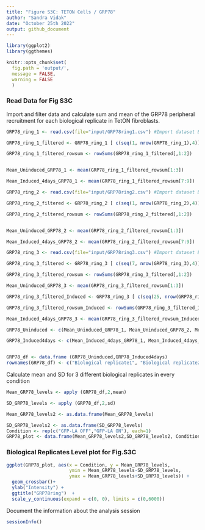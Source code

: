 ---
title: "Figure S3C: TETON Cells / GRP78"
author: "Sandra Vidak"
date: "October 25th 2022"
output: github_document
---

```{r load-packages}
library(ggplot2)
library(ggthemes)
```

```{r set-knitr-options, include=FALSE}
knitr::opts_chunk$set(
  fig.path = 'output/',
  message = FALSE,
  warning = FALSE
  )
```

### Read Data for Fig S3C

Import and filter data and calculate sum and mean of the GRP78 peripheral recruitment for each biological replicate in TetON fibroblasts.

```{r}
GRP78_ring_1 <- read.csv(file="input/GRP78ring1.csv") #Import dataset Biological replicate_1

GRP78_ring_1_filtered <- GRP78_ring_1 [ c(seq(1, nrow(GRP78_ring_1),4)), c("Intensity.Nucleus.3", "Intensity.Nucleus.4")]

GRP78_ring_1_filtered_rowsum <- rowSums(GRP78_ring_1_filtered[,1:2])


Mean_Uninduced_GRP78_1 <- mean(GRP78_ring_1_filtered_rowsum[1:3])

Mean_Induced_4days_GRP78_1 <- mean(GRP78_ring_1_filtered_rowsum[7:9])

```


```{r}
GRP78_ring_2 <- read.csv(file="input/GRP78ring2.csv") #Import dataset Biological replicate_2

GRP78_ring_2_filtered <- GRP78_ring_2 [ c(seq(1, nrow(GRP78_ring_2),4)), c("Intensity.Nucleus.3", "Intensity.Nucleus.4")]

GRP78_ring_2_filtered_rowsum <- rowSums(GRP78_ring_2_filtered[,1:2])


Mean_Uninduced_GRP78_2 <- mean(GRP78_ring_2_filtered_rowsum[1:3])

Mean_Induced_4days_GRP78_2 <- mean(GRP78_ring_2_filtered_rowsum[7:9])
```

```{r}
GRP78_ring_3 <- read.csv(file="input/GRP78ring3.csv") #Import dataset Biological replicate_3

GRP78_ring_3_filtered <- GRP78_ring_3 [ c(seq(7, nrow(GRP78_ring_3),4)), c("Intensity.Nucleus.3", "Intensity.Nucleus.4")]

GRP78_ring_3_filtered_rowsum <- rowSums(GRP78_ring_3_filtered[,1:2])

Mean_Uninduced_GRP78_3 <- mean(GRP78_ring_3_filtered_rowsum[1:3])

GRP78_ring_3_filtered_Induced <- GRP78_ring_3 [ c(seq(25, nrow(GRP78_ring_3),4)), c("Intensity.Nucleus.3", "Intensity.Nucleus.4")]

GRP78_ring_3_filtered_rowsum_Induced <- rowSums(GRP78_ring_3_filtered_Induced[,1:2])

Mean_Induced_4days_GRP78_3 <- mean(GRP78_ring_3_filtered_rowsum_Induced[1:3])
```

```{r}
GRP78_Uninduced <- c(Mean_Uninduced_GRP78_1, Mean_Uninduced_GRP78_2, Mean_Uninduced_GRP78_3)

GRP78_Induced4days <- c(Mean_Induced_4days_GRP78_1, Mean_Induced_4days_GRP78_2, Mean_Induced_4days_GRP78_3)


GRP78_df <- data.frame (GRP78_Uninduced,GRP78_Induced4days)
rownames(GRP78_df) <- c("Biological replicate1", "Biological replicate2", "Biological replicate3")

```

Calculate mean and SD for 3 different biological replicates in every condition

```{r}
Mean_GRP78_levels <- apply (GRP78_df,2,mean)

SD_GRP78_levels <- apply (GRP78_df,2,sd)

Mean_GRP78_levels2 <- as.data.frame(Mean_GRP78_levels)

SD_GRP78_levels2 <- as.data.frame(SD_GRP78_levels)
Condition <- rep(c("GFP-LA OFF","GFP-LA ON"), each=1)
GRP78_plot <- data.frame(Mean_GRP78_levels2,SD_GRP78_levels2, Condition )
```

### Biological Replicates Level plot for Fig.S3C

```{r Fig_S3C, echo=FALSE}
ggplot(GRP78_plot, aes(x = Condition, y = Mean_GRP78_levels,
                       ymin = Mean_GRP78_levels-SD_GRP78_levels, 
                       ymax = Mean_GRP78_levels+SD_GRP78_levels)) + 
  geom_crossbar()+
  ylab("Intensity") + 
  ggtitle("GRP78ring")  +
  scale_y_continuous(expand = c(0, 0), limits = c(0,6000))

```



Document the information about the analysis session

```{r sessionInfo, include=TRUE, echo=TRUE, results='markup'}
sessionInfo()
```
